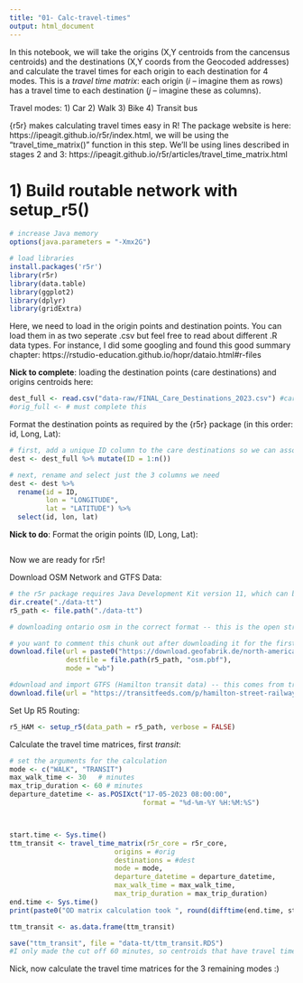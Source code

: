 ```yaml
---
title: "01- Calc-travel-times"
output: html_document
---
```

In this notebook, we will take the origins (X,Y centroids from the cancensus centroids) and the destinations (X,Y coords from the Geocoded addresses) and calculate the travel times for each origin to each destination for 4 modes. This is a _travel time matrix_: each origin ($i$ -- imagine them as rows) has a travel time to each destination ($j$ -- imagine these as columns). 

Travel modes:
1) Car
2) Walk
3) Bike
4) Transit bus

{r5r} makes calculating travel times easy in R! The package website is here: https://ipeagit.github.io/r5r/index.html, we will be using the "travel_time_matrix()" function in this step. We'll be using lines described in stages 2 and 3: https://ipeagit.github.io/r5r/articles/travel_time_matrix.html 

# 1) Build routable network with setup_r5()

```r
# increase Java memory
options(java.parameters = "-Xmx2G")

# load libraries
install.packages('r5r')
library(r5r)
library(data.table)
library(ggplot2)
library(dplyr)
library(gridExtra)
```

Here, we need to load in the origin points and destination points. You can load them in as two seperate .csv but feel free to read about different .R data types. For instance, I did some googling and found this good summary chapter: https://rstudio-education.github.io/hopr/dataio.html#r-files

**Nick to complete**: loading the destination points (care destinations) and origins centroids here:
```r
dest_full <- read.csv("data-raw/FINAL_Care_Destinations_2023.csv") #care-destinations
#orig_full <- # must complete this
```

Format the destination points as required by the {r5r} package (in this order: id, Long, Lat):
```r
# first, add a unique ID column to the care destinations so we can associate their travel times back to the original database
dest <- dest_full %>% mutate(ID = 1:n()) 

# next, rename and select just the 3 columns we need
dest <- dest %>% 
  rename(id = ID,
         lon = "LONGITUDE",
         lat = "LATITUDE") %>%
  select(id, lon, lat)
```

**Nick to do**: Format the origin points (ID, Long, Lat):
```r

```

Now we are ready for r5r!

Download OSM Network and GTFS Data:
```r
# the r5r package requires Java Development Kit version 11, which can be downloaded from https://www.oracle.com/java/technologies/javase-jdk11-downloads.html . See the direction given in the r5r installation here (https://ipeagit.github.io/r5r/articles/r5r.html)
dir.create("./data-tt")
r5_path <- file.path("./data-tt")
```

```r
# downloading ontario osm in the correct format -- this is the open street network for Ontario in the file format of a .pbf! Hopefully it's not too big of a spatial extent and doesn't cause issues. (you can explore geofabrik here: https://download.geofabrik.de/).

# you want to comment this chunk out after downloading it for the first time - it takes a few minutes and saves it into the 'r5_path' . I also recommend not pushing/committing this file to github. It's too big and only needs to be downloaded locally for the person performing the travel time calculation.
download.file(url = paste0("https://download.geofabrik.de/north-america/canada/ontario-latest.osm.pbf"),
              destfile = file.path(r5_path, "osm.pbf"),
              mode = "wb")

```

```r
#download and import GTFS (Hamilton transit data) -- this comes from transitfeeds, feel free to explore the website. Also comment out after downloading for the first time. I also recommend not pushing/committing this file to github.
download.file(url = "https://transitfeeds.com/p/hamilton-street-railway/31/latest/download", destfile = file.path(r5_path, "HSR_transit.zip"), mode = "wb")
```

Set Up R5 Routing:
```r
r5_HAM <- setup_r5(data_path = r5_path, verbose = FALSE)
```

Calculate the travel time matrices, first _transit_:
```r
# set the arguments for the calculation
mode <- c("WALK", "TRANSIT")
max_walk_time <- 30   # minutes
max_trip_duration <- 60 # minutes
departure_datetime <- as.POSIXct("17-05-2023 08:00:00",
                                 format = "%d-%m-%Y %H:%M:%S")



start.time <- Sys.time()
ttm_transit <- travel_time_matrix(r5r_core = r5r_core,
                          origins = #orig
                          destinations = #dest
                          mode = mode,
                          departure_datetime = departure_datetime,
                          max_walk_time = max_walk_time,
                          max_trip_duration = max_trip_duration)
end.time <- Sys.time()
print(paste0("OD matrix calculation took ", round(difftime(end.time, start.time, units = "mins"), digits = 2), " minutes..."))

ttm_transit <- as.data.frame(ttm_transit)

save("ttm_transit", file = "data-tt/ttm_transit.RDS")
#I only made the cut off 60 minutes, so centroids that have travel times greater than this time are not computed. You would have to re-run using a larger cut-off.
```

Nick, now calculate the travel time matrices for the 3 remaining modes :) 
